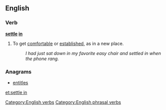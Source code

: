 ==English==

===Verb===
'''[[settle]] [[in]]'''
# {{idiomatic}} To get [[comfortable]] or [[established]], as in a new place.
#: ''I had just sat down in my favorite easy chair and settled in when the phone rang.''

===Anagrams===
* [[entitles#English|entitles]]

[[Category:English verbs]]
[[Category:English phrasal verbs]]

[[et:settle in]]